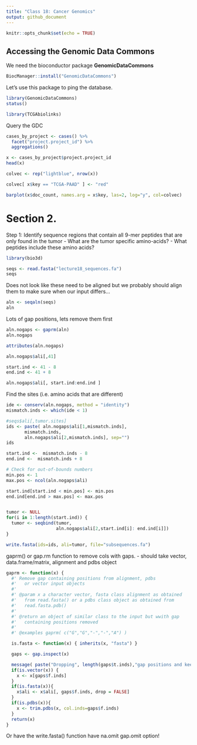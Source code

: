 ```yaml
---
title: "Class 18: Cancer Genomics"
output: github_document
---
```


```r
knitr::opts_chunk$set(echo = TRUE)
```

## Accessing the Genomic Data Commons

We need the bioconductor package **GenomicDataCommons**

```r
BiocManager::install("GenomicDataCommons")
```

Let's use this package to ping the database.

```r
library(GenomicDataCommons)
status()
```

```r
library(TCGAbiolinks)

```


Query the GDC

```r
cases_by_project <- cases() %>%
  facet("project.project_id") %>%
  aggregations()
```

```r
x <- cases_by_project$project.project_id
head(x)
```

```r
colvec <- rep("lightblue", nrow(x))

colvec[ x$key == "TCGA-PAAD" ] <- "red"

barplot(x$doc_count, names.arg = x$key, las=2, log="y", col=colvec)
```


# Section 2.

Step 1: Identify sequence regions that contain all 9-mer peptides that are only found in the tumor 
- What are the tumor specific amino-acids?
- What peptides include these amino acids?

```r
library(bio3d)

seqs <- read.fasta("lecture18_sequences.fa")
seqs
```

Does not look like these need to be aligned but we probably should align them to make sure when our input differs...

```r
aln <- seqaln(seqs)
aln
```

Lots of gap positions, lets remove them first

```r
aln.nogaps <- gaprm(aln)
aln.nogaps
```



```r
attributes(aln.nogaps)
```

```r
aln.nogaps$ali[,41]
```


```r
start.ind <- 41 - 8
end.ind <- 41 + 8

aln.nogaps$ali[, start.ind:end.ind ]
```


Find the sites (i.e. amino acids that are different)

```r
ide <- conserv(aln.nogaps, method = "identity")
mismatch.inds <- which(ide < 1)
```



```r
#seqs$ali[,tumor.sites]
ids <- paste( aln.nogaps$ali[1,mismatch.inds], 
       mismatch.inds,
       aln.nogaps$ali[2,mismatch.inds], sep="")
ids
```

```r
start.ind <-  mismatch.inds - 8
end.ind <-  mismatch.inds + 8

# Check for out-of-bounds numbers
min.pos <- 1
max.pos <- ncol(aln.nogaps$ali)

start.ind[start.ind < min.pos] <- min.pos
end.ind[end.ind > max.pos] <- max.pos


tumor <- NULL
for(i in 1:length(start.ind)) {
  tumor <- seqbind(tumor, 
                   aln.nogaps$ali[2,start.ind[i]: end.ind[i]])
}

write.fasta(ids=ids, ali=tumor, file="subsequences.fa")

```



gaprm() or gap.rm function to remove cols with gaps.
- should take vector, data.frame/matrix, alignment and pdbs object



```r


gaprm <- function(x) {
  #' Remove gap containing positions from alignment, pdbs 
  #'   or vector input objects
  #'
  #' @param x a character vector, fasta class alignment as obtained
  #'   from read.fasta() or a pdbs class object as obtained from
  #'   read.fasta.pdb()
  #'
  #' @return an object of similar class to the input but wwith gap
  #'   containing positions removed
  #'
  #' @examples gaprm( c("G","G","-","-","A") )

  is.fasta <- function(x) { inherits(x, "fasta") }

  gaps <- gap.inspect(x)

  message( paste("Dropping", length(gaps$t.inds),"gap positions and keeping", length(gaps$f.inds), "positions"))
  if(is.vector(x)) {
    x <- x[gaps$f.inds]
  }
  if(is.fasta(x)){
    x$ali <- x$ali[, gaps$f.inds, drop = FALSE]
  }
  if(is.pdbs(x)){
    x <- trim.pdbs(x, col.inds=gaps$f.inds)
  }
  return(x)
}
```


Or have the write.fasta() function have na.omit gap.omit option!

